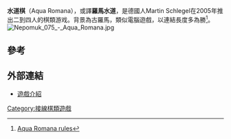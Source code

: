 '''水道棋'''（Aqua Romana），或譯'''羅馬水道'''，是德國人Martin Schlegel在2005年推出二到四人的棋類游戏。背景為古羅馬，類似電腦遊戲{{tsl|en|Pipe Mania|接水管}}，以連結長度多為勝<ref>[http://boardgamegeek.com/filepage/13760/aqua-romana-doc  Aqua Romana rules]</ref>。
[[File:Nepomuk_075_-_Aqua_Romana.jpg|thumb]]

==參考==
{{reflist}}

==外部連結==
* [http://boardgamegeek.com/boardgame/20080/aqua-romana 遊戲介紹] {{Wayback|url=http://boardgamegeek.com/boardgame/20080/aqua-romana |date=20120107104221 }}

{{棋类小作品}}
[[Category:接線棋類遊戲|Category:接線棋類遊戲]]